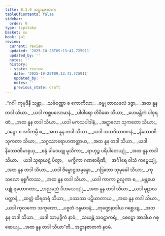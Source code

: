 ```yaml
---
title: 8.1.9 အဋ္ဌာနဇာတက
tableOfContents: false
sidebar:
  order: 9
type: tipitaka
basket: su
book: ja1
review:
  current: review
  updated: '2025-10-23T09:13:41.725911'
  updated_by: ''
  notes: ''
  history:
  - state: review
    date: '2025-10-23T09:13:41.725911'
    updated_by: ''
    notes: ''
    previous_state: draft
---
```



<ReviewStatus review={frontmatter.review} showDetails={true} />

<HypothesisAnnotation frontmatter={frontmatter} />

<DynamicBreadcrumb />

<Division number="77" book="ja1" e="ch" v="22" p="184">

<Paragraph number="1757" type="verses" book="ja1">
_“ဂင်္ဂါ ကုမုဒိနီ သန္တာ,_  
_သင်္ခဝဏ္ဏာ စ ကောကိလာ;_  
_ဇမ္ဗု တာလဖလံ ဒဇ္ဇာ,_  
_အထ နူန တဒါ သိယာ._  

</Paragraph>

</Division>
<Division number="78" book="ja1" e="ch" v="22" p="184">

<Paragraph number="1758" type="verses" book="ja1">
_ယဒါ ကစ္ဆပလောမာနံ,_  
_ပါဝါရော တိဝိဓော သိယာ;_  
_ဟေမန္တိကံ ပါဝုရဏံ,_  
_အထ နူန တဒါ သိယာ._  

</Paragraph>

</Division>
<Division number="79" book="ja1" e="ch" v="22" p="184">

<Paragraph number="1759" type="verses" book="ja1">
_ယဒါ မကသပါဒါနံ,_  
_အဋ္ဋာလော သုကတော သိယာ;_  
_ဒဠှော စ အဝိကမ္ပီ စ,_  
_အထ နူန တဒါ သိယာ._  

</Paragraph>

</Division>
<Division number="80" book="ja1" e="ch" v="22" p="184">

<Paragraph number="1760" type="verses" book="ja1">
_ယဒါ သသဝိသာဏာနံ,_  
_နိဿေဏီ သုကတာ သိယာ;_  
_သဂ္ဂဿာရောဟဏတ္ထာယ,_  
_အထ နူန တဒါ သိယာ._  

</Paragraph>

</Division>
<Division number="81" book="ja1" e="ch" v="22" p="184">

<Paragraph number="1761" type="verses" book="ja1">
_ယဒါ နိဿေဏိမာရုယှ,_  
_စန္ဒံ ခါဒေယျု မူသိကာ;_  
_ရာဟုဉ္စ ပရိပါတေယျုံ,_  
_အထ နူန တဒါ သိယာ._  

</Paragraph>

</Division>
<Division number="82" book="ja1" e="ch" v="22" p="184">

<Paragraph number="1762" type="verses" book="ja1">
_ယဒါ သုရာဃဋံ ပိတွာ,_  
_မက္ခိကာ ဂဏစာရိဏီ;_  
_အင်္ဂါရေ ဝါသံ ကပ္ပေယျုံ,_  
_အထ နူန တဒါ သိယာ._  

</Paragraph>

</Division>
<Division number="83" book="ja1" e="ch" v="22" p="184">

<Paragraph number="1763" type="verses" book="ja1">
_ယဒါ ဗိမ္ဗောဋ္ဌသမ္ပန္နော,_  
_ဂဒြဘော သုမုခေါ သိယာ;_  
_ကုသလော နစ္စဂီတဿ,_  
_အထ နူန တဒါ သိယာ._  

</Paragraph>

</Division>
<Division number="84" book="ja1" e="ch" v="22" p="184">

<Paragraph number="1764" type="verses" book="ja1">
_ယဒါ ကာကာ ဥလူကာ စ,_  
_မန္တယေယျုံ ရဟောဂတာ;_  
_အညမညံ ပိဟယေယျုံ,_  
_အထ နူန တဒါ သိယာ._  

</Paragraph>

</Division>
<Division number="85" book="ja1" e="ch" v="22" p="184">

<Paragraph number="1765" type="verses" book="ja1">
_ယဒါ မုဠာလ ပတ္တာနံ,_  
_ဆတ္တံ ထိရတရံ သိယာ;_  
_ဝဿဿ ပဋိဃာတာယ,_  
_အထ နူန တဒါ သိယာ._  

</Paragraph>

</Division>
<Division number="86" book="ja1" e="ch" v="22" p="185">

<Paragraph number="1766" type="verses" book="ja1">
_ယဒါ ကုလကော သကုဏော,_  
_ပဗ္ဗတံ ဂန္ဓမာဒနံ;_  
_တုဏ္ဍေနာဒါယ ဂစ္ဆေယျ,_  
_အထ နူန တဒါ သိယာ._  

</Paragraph>

</Division>
<Division number="87" book="ja1" e="ch" v="22" p="185">

<Paragraph number="1767" type="verses" book="ja1">
_ယဒါ သာမုဒ္ဒိကံ နာဝံ,_  
_သယန္တံ သဝဋာကရံ;_  
_စေဋော အာဒါယ ဂစ္ဆေယျ,_  
_အထ နူန တဒါ သိယာ”တိ._  


</Paragraph>
</Division>

<Paragraph number="1768" type="center" book="ja1">
အဋ္ဌာနဇာတကံ နဝမံ.
</Paragraph>
